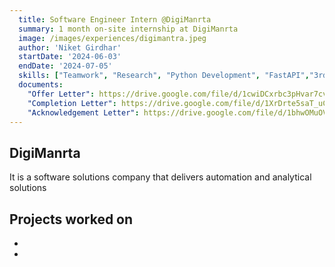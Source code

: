 ```yaml
---
  title: Software Engineer Intern @DigiManrta
  summary: 1 month on-site internship at DigiManrta
  image: /images/experiences/digimantra.jpeg
  author: 'Niket Girdhar'
  startDate: '2024-06-03'
  endDate: '2024-07-05'
  skills: ["Teamwork", "Research", "Python Development", "FastAPI","3rd Party API Integration"]
  documents: 
    "Offer Letter": https://drive.google.com/file/d/1cwiDCxrbc3pHvar7cvzMQ3VKYOIxo2KA/view
    "Completion Letter": https://drive.google.com/file/d/1XrDrte5saT_uCarzHP-V1AMz9LD97Ufw/view
    "Acknowledgement Letter": https://drive.google.com/file/d/1bhwOMuOVzwwrN1MYLMPTV_4mN1HaQWDG/view?usp=sharing
---
```


## DigiManrta

It is a software solutions company that delivers automation and analytical solutions

## Projects worked on

- <RedirectButton redirectUrl="/projects/routeplan" label="RoutePlan API" newWindow="No"/>
- <RedirectButton redirectUrl="/projects/invoiceinsights" label="InvoiceInsights API" newWindow="No"/>